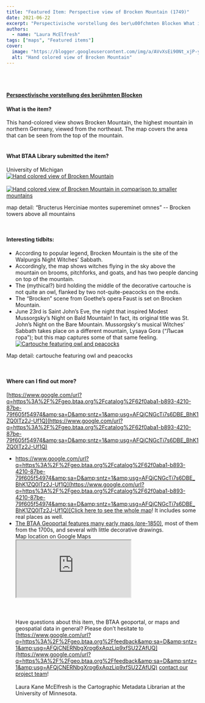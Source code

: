 ```yaml
---
title: "Featured Item: Perspective view of Brocken Mountain (1749)"
date: 2021-06-22
excerpt: "Perspectivische vorstellung des ber\u00fchmten Blocken What is the item?"
authors:
  - name: "Laura McElfresh"
tags: ["maps", "Featured items"]
cover:
  image: "https://blogger.googleusercontent.com/img/a/AVvXsEi90Nt_xjP-yqLMZ8LuPAS8ESvUtTXvAa13gJ896uCL41aDt45QNjD1zsaZmv6ewCfugYdorIrI7ye1n59MYvLR4LoQVQrBWcCFi_g35wFokQMZZZSdsMZxXMyMdtl8gv6hx9J4V16bRXergT0VYO2wAnA9g41MTZ5441SY-AGhfIKagw8nrg16Af074g=w825-h691"
  alt: "Hand colored view of Brocken Mountain"
---
```


<br/><br/>

#### [Perspectivische vorstellung des berühmten Blocken](https://www.google.com/url?q=https%3A%2F%2Fgeo.btaa.org%2Fcatalog%2F62f0aba1-b893-4210-87be-79f605f54974&amp;sa=D&amp;sntz=1&amp;usg=AFQjCNGcTi7s6DBE_BhK1ZQ0lTz2J-Uf1Q)



#### What is the item?

This hand-colored view shows Brocken Mountain, the highest mountain in northern Germany, viewed from the northeast. The map covers the area that can be seen from the top of the mountain.<br/><br/>

#### What BTAA Library submitted the item?

University of Michigan<br/><a href="https://blogger.googleusercontent.com/img/a/AVvXsEi90Nt_xjP-yqLMZ8LuPAS8ESvUtTXvAa13gJ896uCL41aDt45QNjD1zsaZmv6ewCfugYdorIrI7ye1n59MYvLR4LoQVQrBWcCFi_g35wFokQMZZZSdsMZxXMyMdtl8gv6hx9J4V16bRXergT0VYO2wAnA9g41MTZ5441SY-AGhfIKagw8nrg16Af074g=s1257"><img alt="Hand colored view of Brocken Mountain" src="https://blogger.googleusercontent.com/img/a/AVvXsEi90Nt_xjP-yqLMZ8LuPAS8ESvUtTXvAa13gJ896uCL41aDt45QNjD1zsaZmv6ewCfugYdorIrI7ye1n59MYvLR4LoQVQrBWcCFi_g35wFokQMZZZSdsMZxXMyMdtl8gv6hx9J4V16bRXergT0VYO2wAnA9g41MTZ5441SY-AGhfIKagw8nrg16Af074g=w825-h691"/></a><br/><br/><a href="https://blogger.googleusercontent.com/img/a/AVvXsEhF1rAfozj11dYgY006VHPTkLj-x1ED2EGNbXB_UHOkeyDqWRwNe4sxslzyjcEIrcru4cl8z9A94BZwXHvIjuPgQps-3Ic-wMsQAw_yCRh60SJ-Z5_3LYbkQsLCZwXNWzmfyhuIY78wxrPFWllBAf6Ly7iNtFqo3z1bWfqQGjP5vYhgSt5Rmjt7ldT6Bg=s1280"><img alt="Hand colored view of Brocken Mountain in comparison to smaller mountains" src="https://blogger.googleusercontent.com/img/a/AVvXsEhF1rAfozj11dYgY006VHPTkLj-x1ED2EGNbXB_UHOkeyDqWRwNe4sxslzyjcEIrcru4cl8z9A94BZwXHvIjuPgQps-3Ic-wMsQAw_yCRh60SJ-Z5_3LYbkQsLCZwXNWzmfyhuIY78wxrPFWllBAf6Ly7iNtFqo3z1bWfqQGjP5vYhgSt5Rmjt7ldT6Bg=w1014-h352"/></a><br/>

map detail: “Bructerus Herciniae montes supereminet omnes” -- Brocken towers above all mountains

<br/>

#### Interesting tidbits:


- According to popular legend, Brocken Mountain is the site of the Walpurgis Night Witches’ Sabbath.
- Accordingly, the map shows witches flying in the sky above the mountain on brooms, pitchforks, and goats, and has two people dancing on top of the mountain.
- The (mythical?) bird holding the middle of the decorative cartouche is not quite an owl, flanked by two not-quite-peacocks on the ends.
- The “Brocken” scene from Goethe’s opera Faust is set on Brocken Mountain.
- June 23rd is Saint John’s Eve, the night that inspired Modest Mussorgsky’s Night on Bald Mountain! In fact, its original title was St. John’s Night on the Bare Mountain. Mussorgsky's musical Witches’ Sabbath takes place on a different mountain, Lysaya Gora (“Лысая гора”); but this map captures some of that same feeling.
<br/><a href="https://blogger.googleusercontent.com/img/a/AVvXsEgMWqJCu8uyXzlhdGw2TbBP5J4TqQ8nlsAnbsbWt4txkbMv4SsKXatbbt42CmhInAa79ULblYKBeF7TgmYj7lWcc2b4HbEIkjb_WYCwq1nFmaRjig_YJPpuLKZ40IEMtGML7lCFxuSPytDh9WmDgrUWuUK4CtpRWXwsOUHLxGeqpBtTNR0FQnZE7QXW_g=s1280"><img alt="Cartouche featuring owl and peacocks" src="https://blogger.googleusercontent.com/img/a/AVvXsEgMWqJCu8uyXzlhdGw2TbBP5J4TqQ8nlsAnbsbWt4txkbMv4SsKXatbbt42CmhInAa79ULblYKBeF7TgmYj7lWcc2b4HbEIkjb_WYCwq1nFmaRjig_YJPpuLKZ40IEMtGML7lCFxuSPytDh9WmDgrUWuUK4CtpRWXwsOUHLxGeqpBtTNR0FQnZE7QXW_g=w996-h457"/></a><br/>

Map detail: cartouche featuring owl and peacocks

<br/>

#### Where can I find out more?

[https://www.google.com/url?q=https%3A%2F%2Fgeo.btaa.org%2Fcatalog%2F62f0aba1-b893-4210-87be-79f605f54974&amp;sa=D&amp;sntz=1&amp;usg=AFQjCNGcTi7s6DBE_BhK1ZQ0lTz2J-Uf1Q](https://www.google.com/url?q=https%3A%2F%2Fgeo.btaa.org%2Fcatalog%2F62f0aba1-b893-4210-87be-79f605f54974&amp;sa=D&amp;sntz=1&amp;usg=AFQjCNGcTi7s6DBE_BhK1ZQ0lTz2J-Uf1Q)
- [https://www.google.com/url?q=https%3A%2F%2Fgeo.btaa.org%2Fcatalog%2F62f0aba1-b893-4210-87be-79f605f54974&amp;sa=D&amp;sntz=1&amp;usg=AFQjCNGcTi7s6DBE_BhK1ZQ0lTz2J-Uf1Q](https://www.google.com/url?q=https%3A%2F%2Fgeo.btaa.org%2Fcatalog%2F62f0aba1-b893-4210-87be-79f605f54974&amp;sa=D&amp;sntz=1&amp;usg=AFQjCNGcTi7s6DBE_BhK1ZQ0lTz2J-Uf1Q)[Click here to see the whole map](https://www.google.com/url?q=https%3A%2F%2Fgeo.btaa.org%2Fcatalog%2F62f0aba1-b893-4210-87be-79f605f54974&amp;sa=D&amp;sntz=1&amp;usg=AFQjCNGcTi7s6DBE_BhK1ZQ0lTz2J-Uf1Q)! It includes some real places as well.
- [The BTAA Geoportal features many early maps (pre-1850)](https://www.google.com/url?q=https%3A%2F%2Fgeo.btaa.org%2F%3Futf8%3D%25E2%259C%2593%26f%255Bgbl_resourceType_sm%255D%255B%255D%3DEarly%2Bmaps%26search_field%3Dall_fields%26q%3Dfigure&amp;sa=D&amp;sntz=1&amp;usg=AFQjCNEsdGjjcsUlnRIcITqgdXKbLk7i2w), most of them from the 1700s, and several with little decorative drawings.
<br/>Map location on Google Maps<iframe allowfullscreen="" loading="lazy" src="https://www.google.com/maps/embed?pb=!1m14!1m12!1m3!1d5465.517474707922!2d10.616818428779624!3d51.79961069271226!2m3!1f0!2f0!3f0!3m2!1i1024!2i768!4f13.1!5e1!3m2!1sen!2sus!4v1646765656783!5m2!1sen!2sus"></iframe><br/><br/><br/><br/>Have questions about this item, the BTAA geoportal, or maps and geospatial data in general? Please don’t hesitate to [https://www.google.com/url?q=https%3A%2F%2Fgeo.btaa.org%2Ffeedback&amp;sa=D&amp;sntz=1&amp;usg=AFQjCNERNbgXrpg6xAqzLip9xfSU2ZAfUQ](https://www.google.com/url?q=https%3A%2F%2Fgeo.btaa.org%2Ffeedback&amp;sa=D&amp;sntz=1&amp;usg=AFQjCNERNbgXrpg6xAqzLip9xfSU2ZAfUQ) [contact our project team](https://www.google.com/url?q=https%3A%2F%2Fgeo.btaa.org%2Ffeedback&amp;sa=D&amp;sntz=1&amp;usg=AFQjCNERNbgXrpg6xAqzLip9xfSU2ZAfUQ)!<br/><br/>Laura Kane McElfresh is the Cartographic Metadata Librarian at the University of Minnesota.<br/>
